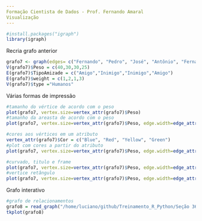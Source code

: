 ```yaml
---
Formação Cientista de Dados - Prof. Fernando Amaral
Visualização
---
```

```r
#install.packages("igraph")
library(igraph)
```
Recria grafo anterior
```r
grafo7 <- graph(edges= c("Fernando", "Pedro", "José", "Antônio", "Fernando", "José","Fernando", "Antônio"))
V(grafo7)$Peso = c(40,30,30,25)
E(grafo7)$TipoAmizade = c("Amigo","Inimigo","Inimigo","Amigo")
E(grafo7)$weight = c(1,2,1,3)
V(grafo7)$type ="Humanos"
```
Várias formas de impressão
```r
#tamanho do vértice de acordo com o peso
plot(grafo7, vertex.size=vertex_attr(grafo7)$Peso)
#tamanho da areasta de acordo com o peso
plot(grafo7, vertex.size=vertex_attr(grafo7)$Peso, edge.width=edge_attr(grafo7)$weight)
```

```r
#cores aos vértices em um atributo
vertex_attr(grafo7)$Cor = c("Blue", "Red", "Yellow", "Green")
#plot com cores a partir do atributo
plot(grafo7, vertex.size=vertex_attr(grafo7)$Peso, edge.width=edge_attr(grafo7)$weight, vertex.color= vertex_attr(grafo7)$Cor)
```

```r
#curvado, titulo e frame
plot(grafo7, vertex.size=vertex_attr(grafo7)$Peso, edge.width=edge_attr(grafo7)$weight, vertex.color= vertex_attr(grafo7)$Cor, edge.curved=0.4, frame=TRUE, main="Grafo")
#vertice retângulo
plot(grafo7, vertex.size=vertex_attr(grafo7)$Peso, edge.width=edge_attr(grafo7)$weight, vertex.color= vertex_attr(grafo7)$Cor, edge.curved=0.4, frame=TRUE, main="Grafo", vertex.shape="square")
```
Grafo interativo
```r
#grafo de relacionamentos
grafo8 = read_graph("/home/luciano/github/Treinamento_R_Python/Seção 36/dados/Grafo.graphml", format = c("graphml"))
tkplot(grafo8)
```

